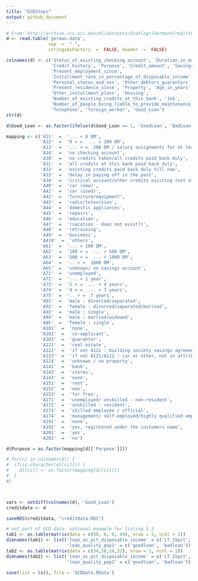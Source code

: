 ```yaml
---
title: "GCDSteps"
output: github_document
---
```


```r

# From: http://archive.ics.uci.edu/ml/datasets/Statlog+(German+Credit+Data)
d <- read.table('german.data',
                sep  =  " ",
                stringsAsFactors  =  FALSE, header  =  FALSE)

colnames(d) <- c('Status_of_existing_checking_account', 'Duration_in_month',
                 'Credit_history', 'Purpose', 'Credit_amount', 'Savings_account_bonds', 
                 'Present_employment_since',
                 'Installment_rate_in_percentage_of_disposable_income',
                 'Personal_status_and_sex', 'Other_debtors_guarantors',
                 'Present_residence_since', 'Property', 'Age_in_years',
                 'Other_installment_plans', 'Housing',
                 'Number_of_existing_credits_at_this_bank', 'Job',
                 'Number_of_people_being_liable_to_provide_maintenance_for',
                 'Telephone', 'foreign_worker', 'Good_Loan')
str(d)

d$Good_Loan <- as.factor(ifelse(d$Good_Loan == 1, 'GoodLoan', 'BadLoan'))

mapping <- c('A11'  =  '... < 0 DM',
             'A12'  =  '0 < =  ... < 200 DM',
             'A13'  =  '... > =  200 DM / salary assignments for at least 1 year',
             'A14'  =  'no checking account',
             'A30'  =  'no credits taken/all credits paid back duly',
             'A31'  =  'all credits at this bank paid back duly',
             'A32'  =  'existing credits paid back duly till now',
             'A33'  =  'delay in paying off in the past',
             'A34'  =  'critical account/other credits existing (not at this bank)',
             'A40'  =  'car (new)',
             'A41'  =  'car (used)',
             'A42'  =  'furniture/equipment',
             'A43'  =  'radio/television',
             'A44'  =  'domestic appliances',
             'A45'  =  'repairs',
             'A46'  =  'education',
             'A47'  =  '(vacation - does not exist?)',
             'A48'  =  'retraining',
             'A49'  =  'business',
             'A410'  =  'others',
             'A61'  =  '... < 100 DM',
             'A62'  =  '100 < =  ... < 500 DM',
             'A63'  =  '500 < =  ... < 1000 DM',
             'A64'  =  '.. > =  1000 DM',
             'A65'  =  'unknown/ no savings account',
             'A71'  =  'unemployed',
             'A72'  =  '... < 1 year',
             'A73'  =  '1 < =  ... < 4 years',
             'A74'  =  '4 < =  ... < 7 years',
             'A75'  =  '.. > =  7 years',
             'A91'  =  'male : divorced/separated',
             'A92'  =  'female : divorced/separated/married',
             'A93'  =  'male : single',
             'A94'  =  'male : married/widowed',
             'A95'  =  'female : single',
             'A101'  =  'none',
             'A102'  =  'co-applicant',
             'A103'  =  'guarantor',
             'A121'  =  'real estate',
             'A122'  =  'if not A121 : building society savings agreement/life insurance',
             'A123'  =  'if not A121/A122 : car or other, not in attribute 6',
             'A124'  =  'unknown / no property',
             'A141'  =  'bank',
             'A142'  =  'stores',
             'A143'  =  'none',
             'A151'  =  'rent',
             'A152'  =  'own',
             'A153'  =  'for free',
             'A171'  =  'unemployed/ unskilled - non-resident',
             'A172'  =  'unskilled - resident',
             'A173'  =  'skilled employee / official',
             'A174'  =  'management/ self-employed/highly qualified employee/ officer',
             'A191'  =  'none',
             'A192'  =  'yes, registered under the customers name',
             'A201'  =  'yes',
             'A202'  =  'no')

d$Purpose = as.factor(mapping[d[['Purpose']]])

# for(ci in colnames(d)) {
#  if(is.character(d[[ci]])) {
#    d[[ci]] <- as.factor(mapping[d[[ci]]])
#  }
#}



vars <- setdiff(colnames(d), 'Good_Loan')
creditdata <- d

saveRDS(creditdata, "creditdata.RDS")

# not part of GCD data- notional example for listing 1.3
tab1 <- as.table(matrix(data = c(50, 6, 0, 44), nrow = 2, ncol = 2))
dimnames(tab1) <- list('loan_as_pct_disposable_income' = c('LT.15pct','GT.15pct'),
                       'loan_quality_pop1' = c('goodloan', 'badloan'))
tab2 <- as.table(matrix(data = c(34,18,16,32), nrow = 2, ncol = 2))
dimnames(tab2) <- list('loan_as_pct_disposable_income' = c('LT.15pct', 'GT.15pct'),
                       'loan_quality_pop2' = c('goodloan', 'badloan'))

save(list = ls(), file = 'GCDData.RData')
```

